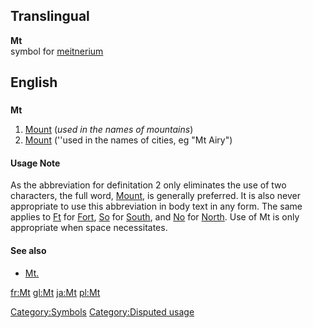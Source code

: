 ==Translingual==
'''Mt'''<br>{{chemistry}} symbol for [[meitnerium]]
[[Category:Symbols]]

==English==
==={{Abbreviation}}===
'''Mt'''

#[[Mount]] (''used in the names of mountains'')
#[[Mount]] (''used in the names of cities, eg "Mt Airy")

====Usage Note ''{{UK}}''====
As the abbreviation for definitation 2 only eliminates the use of two characters, the full word, [[Mount]], is generally preferred.  It is also never appropriate to use this abbreviation in body text in any form.  The same applies to [[Ft]] for [[Fort]], [[So]] for [[South]], and [[No]] for [[North]].  Use of Mt is only appropriate when space necessitates.

====See also====
*[[Mt.]]

[[Category:Disputed usage]]

[[fr:Mt]]
[[gl:Mt]]
[[ja:Mt]]
[[pl:Mt]]